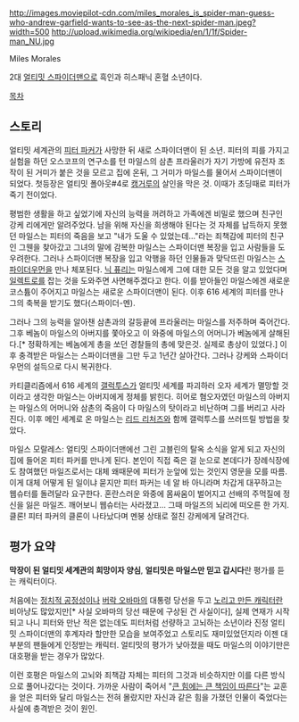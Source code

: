 http://images.moviepilot-cdn.com/miles_morales_is_spider-man-guess-who-andrew-garfield-wants-to-see-as-the-next-spider-man.jpeg?width=500
http://upload.wikimedia.org/wikipedia/en/1/1f/Spider-man_NU.jpg

Miles Morales

2대 [[얼티밋 스파이더맨]]으로 흑인과 히스패닉 혼혈 소년이다.

[[목차]]
== 스토리 ==
얼티밋 세계관의 [[피터 파커]]가 사망한 뒤 새로 스파이더맨이 된 소년.  피터의 피를 가지고 실험을 하던 오스코프의 연구소를 턴 마일스의 삼촌 프라울러가 자기 가방에 유전자 조작이 된 거미가 붙은 것을 모르고 집에 온뒤, 그 거미가 마일스를 물어서 스파이더맨이 되었다.  첫등장은 얼티밋 폴아웃#4로 [[캥거루]]의 살인을 막은 것.  이때가 초딩때로 피터가 죽기 전이었다.

평범한 생활을 하고 싶었기에 자신의 능력을 꺼려하고 가족에겐 비밀로 했으며 친구인 강케 리에게만 알려주었다.  남을 위해 자신을 희생해야 된다는 것 자체를 납득하지 못했던 마일스는 피터의 죽음을 보고 "내가 도울 수 있었는데..."라는 죄책감에 피터의 친구인 그웬을 찾아갔고 그녀의 말에 감복한 마일스는 스파이더맨 복장을 입고 사람들을 도우려한다. 그러나 스파이더맨 복장을 입고 악행을 하던 인물들과 맞닥뜨린 마일스는 [[스파이더우먼]]을 만나 체포된다. [[닉 퓨리]]는 마일스에게 그에 대한 모든 것을 알고 있었다며 [[일렉트로]]를 잡는 것을 도와주면 사면해주겠다고 한다. 이를 받아들인 마일스에겐 새로운 코스튬이 주어지고 마일스는 새로운 스파이더맨이 된다.  이후 616 세계의 피터를 만나 그의 축복을 받기도 했다(스파이더-멘).

그러나 그의 능력을 알아챈 삼촌과의 갈등끝에 프라울러는 마일스를 저주하며 죽어간다. 그후 베놈이 마일스의 아버지를 쫓아오고 이 와중에 마일스의 어머니가 베놈에게 살해된다.[* 정확하게는 베놈에게 총을 쏘던 경찰들의 총에 맞은것. 실제로 총상이 있었다.] 이후 충격받은 마일스는 스파이더맨을 그만 두고 1년간 살아간다. 그러나 강케와 스파이더우먼의 설득으로 다시 복귀한다.

카티클리즘에서 616 세계의 [[갤럭투스]]가 얼티밋 세계를 파괴하러 오자 세계가 멸망할 것이라고 생각한 마일스는 아버지에게 정체를 밝힌다. 히어로 혐오자였던 마일스의 아버지는 마일스의 어머니와 삼촌의 죽음이 다 마일스의 탓이라고 비난하며 그를 버리고 사라진다. 이후 메인 세계로 온 마일스는 [[리드 리처즈]]와 함께 갤럭투스를 쓰러뜨릴 방법을 찾았다.

마일스 모랄레스: 얼티밋 스파이더맨에선 그린 고블린의 탈옥 소식을 알게 되고 자신의 집에 들어온 피터 파커를 만나게 된다. 본인이 직접 죽은 걸 눈으로 본데다가 장례식장에도 참여했던 마일즈로서는 대체 왜때문에 피터가 눈앞에 있는 것인지 영문을 모를 따름. 이게 대체 어떻게 된 일이냐 묻지만 피터 파커는 네 알 바 아니라며 차갑게 대꾸하고는 웹슈터를 돌려달라 요구한다. 혼란스러운 와중에 몸싸움이 벌어지고 선배의 주먹질에 정신을 잃은 마일즈. 깨어보니 웹슈터는 사라졌고... 그때 마일즈의 뇌리에 떠오른 한 가지. 클론! 피터 파커의 클론이 나타났다며 멘붕 상태로 절친 강케에게 달려간다. 

== 평가 요약 ==
'''막장이 된 얼티밋 세계관의 희망이자 양심''', '''얼티밋은 마일스만 믿고 갑시다'''란 평가를 듣는 캐릭터이다.

처음에는 [[정치적 올바름|정치적 공정성]]이나 [[버락 오바마]]의 대통령 당선을 두고 [[토큰 블랙|노리고 만든 캐릭터]]란 비아냥도 많았지만[* 사실 오바마의 당선 때문에 구상된 건 사실이다], 실제 연재가 시작되고 나니 피터와 만난 적은 없는데도 피터처럼 선량하고 고뇌하는 소년이라 진정 얼티밋 스파이더맨의 후계자라 할만한 모습을 보여주었고 스토리도 재미있었던지라 이젠 대부분의 팬들에게 인정받는 캐릭터. 얼티밋의 평가가 낮아졌을 때도 마일스의 이야기만은 대호평을 받는 경우가 많았다.  

이런 호평은 마일스의 고뇌와 죄책감 자체는 피터의 그것과 비슷하지만 이를 다른 방식으로 풀어나갔다는 것이다.  가까운 사람이 죽어서 "[[큰 힘에는 큰 책임이 따른다]]"는 교훈을 얻은 피터와 달리 마일스는 전혀 몰랐지만 자신과 같은 힘을 가졌던 인물이 죽었다는 사실에 충격받은 것이 원인.  
